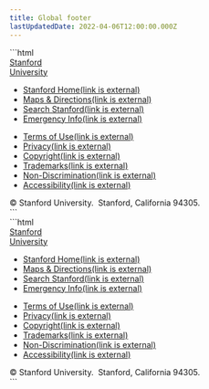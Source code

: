 ```yaml
---
title: Global footer
lastUpdatedDate: 2022-04-06T12:00:00.000Z
---
```

<div className="w-2/3">

<Section heading="Cardinal Red" width="full">
```html
<footer class="cc basefont-20 rs-py-1 text-white bg-cardinal-red w-full">
  <div class="flex flex-col lg:flex-row" title="Common Stanford resources">
    <div class="text-center mt-5 mb-9">
      <a class="logo hocus:no-underline text-white hocus:text-white type-3" href="https://www.stanford.edu">Stanford<br>University</a>
    </div>
    <div class="lg:pl-45 xl:pl-50 text-left sm:text-center lg:text-left grow">
      <nav aria-label="global footer menu" class="flex flex-row sm:flex-col justify-center sm:items-center lg:items-start mb-10">
        <ul class="list-unstyled mb-10 sm:mb-4 mr-19 sm:mr-0 p-0 text-15 md:text-17 2xl:text-18 flex flex-col sm:flex-row">
          <li class="sm:mr-10 md:mr-20 lg:mr-27">
            <a href="https://www.stanford.edu" class="text-white no-underline hocus:underline hocus:text-white">
              Stanford Home<span class="sr-only">(link is external)</span>
            </a>
          </li>
          <li class="sm:mr-10 md:mr-20 lg:mr-27">
            <a href="https://visit.stanford.edu/plan/" class="text-white no-underline hocus:underline hocus:text-white">
              Maps &amp; Directions<span class="sr-only">(link is external)</span>
            </a>
          </li>
          <li class="sm:mr-10 md:mr-20 lg:mr-27">
            <a href="https://www.stanford.edu/search/" class="text-white no-underline hocus:underline hocus:text-white">
              Search Stanford<span class="sr-only">(link is external)</span>
            </a>
          </li>
          <li>
            <a href="https://emergency.stanford.edu" class="text-white no-underline hocus:underline hocus:text-white">
              Emergency Info<span class="sr-only">(link is external)</span>
            </a>
          </li>
        </ul>
        <ul class="list-unstyled mb-10 sm:mb-0 ml-19 sm:ml-0 p-0 text-15 sm:text-14 md:text-15 xl:text-16 flex flex-col sm:flex-row sm:link-regular">
          <li class="sm:mr-10 md:mr-20 lg:mr-27">
            <a href="https://www.stanford.edu/site/terms/" title="Terms of use for sites" class="text-white no-underline hocus:underline hocus:text-white">
              Terms of Use<span class="sr-only">(link is external)</span>
            </a>
          </li>
          <li class="sm:mr-10 md:mr-20 lg:mr-27">
            <a href="https://www.stanford.edu/site/privacy/" title="Privacy and cookie policy" class="text-white no-underline hocus:underline hocus:text-white">
              Privacy<span class="sr-only">(link is external)</span>
            </a>
          </li>
          <li class="sm:mr-10 md:mr-20 lg:mr-27">
            <a href="https://uit.stanford.edu/security/copyright-infringement" title="Report alleged copyright infringement" class="text-white no-underline hocus:underline hocus:text-white">
              Copyright<span class="sr-only">(link is external)</span>
            </a>
          </li>
          <li class="sm:mr-10 md:mr-20 lg:mr-27">
            <a href="https://adminguide.stanford.edu/chapter-1/subchapter-5/policy-1-5-4" title="Ownership and use of Stanford trademarks and images" class="text-white no-underline hocus:underline hocus:text-white">
              Trademarks<span class="sr-only">(link is external)</span>
            </a>
          </li>
          <li class="sm:mr-10 md:mr-20 lg:mr-27">
            <a href="https://studentservices.stanford.edu/more-resources/student-policies/non-academic/non-discrimination" title="Non-discrimination policy" class="text-white no-underline hocus:underline hocus:text-white">
              Non-Discrimination<span class="sr-only">(link is external)</span>
            </a>
          </li>
          <li>
            <a href="https://www.stanford.edu/site/accessibility" title="Report web accessibility issues" class="text-white no-underline hocus:underline hocus:text-white">
              Accessibility<span class="sr-only">(link is external)</span>
            </a>
          </li>
        </ul>
      </nav>
      <div class="text-13 sm:text-14 text-center lg:text-left">
        <span class="whitespace-no-wrap">© Stanford University.</span><span class="whitespace-no-wrap">&nbsp; Stanford, California 94305.</span>
      </div>
    </div>
  </div>
</footer>
```
<div className="rs-mb-5">
  <GlobalFooter className="bg-cardinal-red"/>
</div>

</Section>

<Section heading="Black" width="full">
```html
<footer class="cc basefont-20 rs-py-1 text-white bg-cardinal-red w-full">
  <div class="flex flex-col lg:flex-row" title="Common Stanford resources">
    <div class="text-center mt-5 mb-9">
      <a class="logo hocus:no-underline text-white hocus:text-white type-3" href="https://www.stanford.edu">Stanford<br>University</a>
    </div>
    <div class="lg:pl-45 xl:pl-50 text-left sm:text-center lg:text-left grow">
      <nav aria-label="global footer menu" class="flex flex-row sm:flex-col justify-center sm:items-center lg:items-start mb-10">
        <ul class="list-unstyled mb-10 sm:mb-4 mr-19 sm:mr-0 p-0 text-15 md:text-17 2xl:text-18 flex flex-col sm:flex-row">
          <li class="sm:mr-10 md:mr-20 lg:mr-27">
            <a href="https://www.stanford.edu" class="text-white no-underline hocus:underline hocus:text-white">
              Stanford Home<span class="sr-only">(link is external)</span>
            </a>
          </li>
          <li class="sm:mr-10 md:mr-20 lg:mr-27">
            <a href="https://visit.stanford.edu/plan/" class="text-white no-underline hocus:underline hocus:text-white">
              Maps &amp; Directions<span class="sr-only">(link is external)</span>
            </a>
          </li>
          <li class="sm:mr-10 md:mr-20 lg:mr-27">
            <a href="https://www.stanford.edu/search/" class="text-white no-underline hocus:underline hocus:text-white">
              Search Stanford<span class="sr-only">(link is external)</span>
            </a>
          </li>
          <li>
            <a href="https://emergency.stanford.edu" class="text-white no-underline hocus:underline hocus:text-white">
              Emergency Info<span class="sr-only">(link is external)</span>
            </a>
          </li>
        </ul>
        <ul class="list-unstyled mb-10 sm:mb-0 ml-19 sm:ml-0 p-0 text-15 sm:text-14 md:text-15 xl:text-16 flex flex-col sm:flex-row sm:link-regular">
          <li class="sm:mr-10 md:mr-20 lg:mr-27">
            <a href="https://www.stanford.edu/site/terms/" title="Terms of use for sites" class="text-white no-underline hocus:underline hocus:text-white">
              Terms of Use<span class="sr-only">(link is external)</span>
            </a>
          </li>
          <li class="sm:mr-10 md:mr-20 lg:mr-27">
            <a href="https://www.stanford.edu/site/privacy/" title="Privacy and cookie policy" class="text-white no-underline hocus:underline hocus:text-white">
              Privacy<span class="sr-only">(link is external)</span>
            </a>
          </li>
          <li class="sm:mr-10 md:mr-20 lg:mr-27">
            <a href="https://uit.stanford.edu/security/copyright-infringement" title="Report alleged copyright infringement" class="text-white no-underline hocus:underline hocus:text-white">
              Copyright<span class="sr-only">(link is external)</span>
            </a>
          </li>
          <li class="sm:mr-10 md:mr-20 lg:mr-27">
            <a href="https://adminguide.stanford.edu/chapter-1/subchapter-5/policy-1-5-4" title="Ownership and use of Stanford trademarks and images" class="text-white no-underline hocus:underline hocus:text-white">
              Trademarks<span class="sr-only">(link is external)</span>
            </a>
          </li>
          <li class="sm:mr-10 md:mr-20 lg:mr-27">
            <a href="https://studentservices.stanford.edu/more-resources/student-policies/non-academic/non-discrimination" title="Non-discrimination policy" class="text-white no-underline hocus:underline hocus:text-white">
              Non-Discrimination<span class="sr-only">(link is external)</span>
            </a>
          </li>
          <li>
            <a href="https://www.stanford.edu/site/accessibility" title="Report web accessibility issues" class="text-white no-underline hocus:underline hocus:text-white">
              Accessibility<span class="sr-only">(link is external)</span>
            </a>
          </li>
        </ul>
      </nav>
      <div class="text-13 sm:text-14 text-center lg:text-left">
        <span class="whitespace-no-wrap">© Stanford University.</span><span class="whitespace-no-wrap">&nbsp; Stanford, California 94305.</span>
      </div>
    </div>
  </div>
</footer>
```
<div className="rs-mb-5">
  <GlobalFooter className="bg-black"/>
</div>

</Section>

</div>
